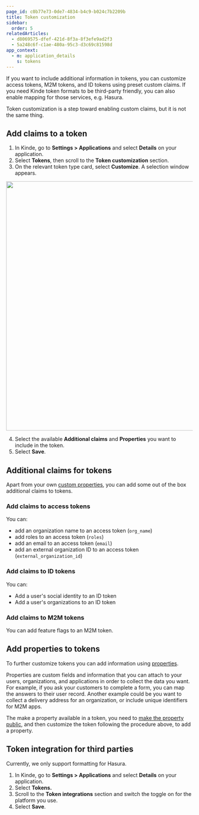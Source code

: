 ```yaml
---
page_id: c0b77e73-0de7-4834-b4c9-b024c7b2209b
title: Token customization
sidebar:
  order: 5
relatedArticles:
  - d8069575-dfef-421d-8f3a-8f3efe9ad2f3
  - 5a248c6f-c1ae-480a-95c3-d3c69c81598d
app_context:
  - m: application_details
    s: tokens
---
```


If you want to include additional information in tokens, you can customize access tokens, M2M tokens, and ID tokens using preset custom claims. If you need Kinde token formats to be third-party friendly, you can also enable mapping for those services, e.g. Hasura.

Token customization is a step toward enabling custom claims, but it is not the same thing.

## Add claims to a token

1. In Kinde, go to **Settings > Applications** and select **Details** on your application.
2. Select **Tokens**, then scroll to the **Token customization** section.
3. On the relevant token type card, select **Customize**. A selection window appears.

<img
  src="https://imagedelivery.net/skPPZTHzSlcslvHjesZQcQ/ba4db8c3-eab4-4b21-bd05-a1007d4aaf00/public"
  alt=""
  width="672px"
  height="auto"
  fetchpriority="low"
  loading="lazy"
  decoding="async"
/>

4. Select the available **Additional claims** and **Properties** you want to include in the token.
5. Select **Save**.

## Additional claims for tokens
Apart from your own [custom properties](/properties/work-with-properties/properties-in-tokens/), you can add some out of the box additional claims to tokens.

### Add claims to access tokens

You can:
- add an organization name to an access token (`org_name`)
- add roles to an access token (`roles`)
- add an email to an access token (`email`)
- add an external organization ID to an access token (`external_organization_id`)

### Add claims to ID tokens

You can:
- Add a user's social identity to an ID token 
- Add a user's organizations to an ID token

### Add claims to M2M tokens

You can add feature flags to an M2M token.

## Add properties to tokens

To further customize tokens you can add information using [properties](/properties/about-properties/). 

Properties are custom fields and information that you can attach to your users, organizations, and applications in order to collect the data you want. For example, if you ask your customers to complete a form, you can map the answers to their user record. Another example could be you want to collect a delivery address for an organization, or include unique identifiers for M2M apps.

The make a property available in a token, you need to [make the property public](/properties/work-with-properties/manage-properties/), and then customize the token following the procedure above, to add a property. 

## Token integration for third parties

Currently, we only support formatting for Hasura.

1. In Kinde, go to **Settings > Applications** and select **Details** on your application.
2. Select **Tokens.**
3. Scroll to the **Token integrations** section and switch the toggle on for the platform you use.
4. Select **Save**.
